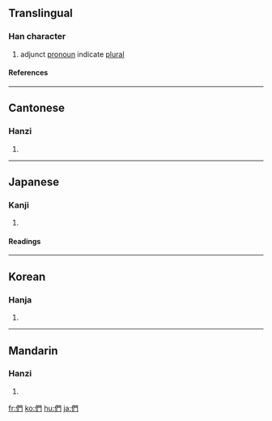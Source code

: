 {{see|们}}

==Translingual==
{{stroke order|type=animate}}
===Han character===
{{Han char|rn=9|rad=人|as=08|sn=10|four=2722<sub>0</sub>|canj=人日弓 (OAN)}}
# adjunct [[pronoun]] indicate [[plural]]
====References====
{{Han ref|kx=0107.260|dkj=00766|dj=0229.060|hdz=10185.020|uh=5011|ud=20497|bh=ADCC|bd=44492}}
----

==Cantonese==
===Hanzi===
{{yue-hanzi|jyut=|y=mun4}}
# {{defn|Cantonese}}
----
==Japanese==
===Kanji===
{{ja-kanji|grade=|rs=人08}}
# {{defn|Japanese}} 
====Readings====
{{ja-readings|on=[[もん]] (mon)|kun=[[ともがら]] (tomogara)}}
----
==Korean==
===Hanja===
{{ko-hanja|hangeul=문|rv=mun|mr=mun}}
# {{defn|Korean}}
----
==Mandarin==
===Hanzi===
{{cmn-hanzi|sim=们|pin=[[men]] ([[men5]])|wg=men<sup>5</sup>}}
# {{defn|Mandarin}}

[[fr:們]]
[[ko:們]]
[[hu:們]]
[[ja:們]]